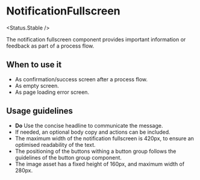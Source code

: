 
# NotificationFullscreen

<Status.Stable />

<Story id="components-notificationfullscreen--base" />
<Props />

The notification fullscreen component provides important information or feedback as part of a process flow.

## When to use it

- As confirmation/success screen after a process flow.
- As empty screen.
- As page loading error screen.

## Usage guidelines

- **Do** Use the concise headline to communicate the message.
- If needed, an optional body copy and actions can be included.
- The maximum width of the notification fullscreen is 420px, to ensure an optimised readability of the text.
- The positioning of the buttons withing a button group follows the guidelines of the button group component.
- The image asset has a fixed height of 160px, and maximum width of 280px.
